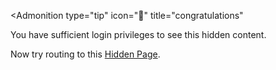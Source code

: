 
<Admonition
  type="tip"
  icon="🎉"
  title="congratulations"
>
  <p>
    You have sufficient login privileges to see this hidden content.
  </p>
</Admonition>

Now try routing to this [Hidden Page](/hiddenPageExample/hiddenPageExample).
